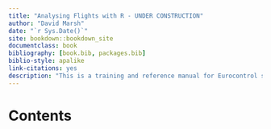 ```yaml
--- 
title: "Analysing Flights with R - UNDER CONSTRUCTION"
author: "David Marsh"
date: "`r Sys.Date()`"
site: bookdown::bookdown_site
documentclass: book
bibliography: [book.bib, packages.bib]
biblio-style: apalike
link-citations: yes
description: "This is a training and reference manual for Eurocontrol staff, on how to use RStudio to analyse our traffic data. - UNDER CONSTRUCTION -"
---
```


# Contents
